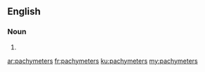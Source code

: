 ==English==

===Noun===
{{head|en|plural}}

# {{plural of|pachymeter|lang=en|nocat=1}}

[[ar:pachymeters]]
[[fr:pachymeters]]
[[ku:pachymeters]]
[[my:pachymeters]]